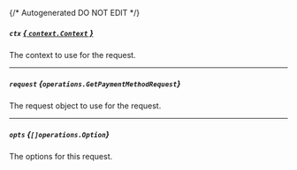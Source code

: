 {/* Autogenerated DO NOT EDIT  */}

##### `ctx` [*{ `context.Context` }*](https://pkg.go.dev/context#Context)
The context to use for the request.

---
##### `request` *{`operations.GetPaymentMethodRequest`}*
The request object to use for the request.
<Collapsible>
    <GetPaymentMethodRequest/>
</Collapsible>

---
##### `opts` *{`[]operations.Option`}*
The options for this request.


